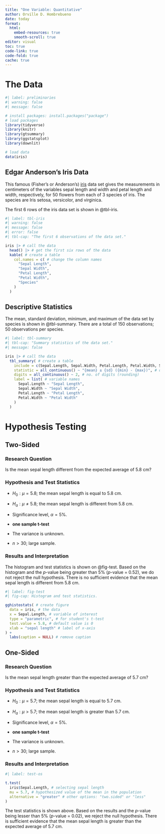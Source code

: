 ```yaml
---
title: "One Variable: Quantitative"
author: Orville D. Hombrebueno
date: today
format:
  html:
    embed-resources: true
    smooth-scroll: true
editor: visual
toc: true
code-link: true
code-fold: true
cache: true
---
```


# The Data

```r
#| label: preliminaries
#| warning: false
#| message: false

# install packages: install.packages("package")
# load packages
library(tidyverse) 
library(knitr)
library(gtsummary)
library(ggstatsplot)
library(downlit)

# load data
data(iris)
```

## Edgar Anderson's Iris Data

This famous (Fisher's or Anderson's) [iris](https://onlinelibrary.wiley.com/doi/10.1111/j.1469-1809.1936.tb02137.x) data set gives the measurements in centimeters of the variables sepal length and width and petal length and width, respectively, for 50 flowers from each of 3 species of iris. The species are Iris setosa, versicolor, and virginica.

The first 6 rows of the iris data set is shown in @tbl-iris.

```r
#| label: tbl-iris
#| warning: false
#| message: false
#| error: false
#| tbl-cap: "The first 6 observations of the data set."

iris |> # call the data
  head() |> # get the first six rows of the data
  kable( # create a table
    col.names = c( # change the column names
      "Sepal Length",
      "Sepal Width",
      "Petal Length",
      "Petal Width",
      "Species"
    )
  )
```

## Descriptive Statistics

The mean, standard deviation, minimum, and maximum of the data set by species is shown in @tbl-summary. There are a total of 150 observations; 50 observations per species.

```r
#| label: tbl-summary
#| tbl-cap: "Summary statistics of the data set."
#| message: false

iris |> # call the data
  tbl_summary( # create a table
    include = c(Sepal.Length, Sepal.Width, Petal.Length, Petal.Width, Species), # select variables
    statistic = all_continuous() ~ "{mean} ± {sd} ({min} - {max})", # descriptive statistics
    digits = all_continuous() ~ 2, # no. of digits (rounding)
    label = list( # variable names
      Sepal.Length ~ "Sepal Length",
      Sepal.Width ~ "Sepal Width",
      Petal.Length ~ "Petal Length",
      Petal.Width ~ "Petal Width"
    )
  )
```

# Hypothesis Testing

::: {.panel-tabset}

## Two-Sided

### Research Question

Is the mean sepal length different from the expected average of 5.8 cm?

### Hypothesis and Test Statistics

-   $H_0:\mu=5.8$; the mean sepal length is equal to 5.8 cm.

-   $H_a:\mu\ne5.8$; the mean sepal length is different from 5.8 cm.

-   Significance level, $\alpha=5\%$.

-   **one sample t-test**

-   The variance is unknown.

-   $n>30$; large sample.

### Results and Interpretation

The histogram and test statistics is shown on @fig-test. Based on the histogram and the *p*-value being greater than 5% (*p*-value = 0.52), we do not reject the null hypothesis. There is no sufficient evidence that the mean sepal length is different from 5.8 cm.

```r
#| label: fig-test
#| fig-cap: Histogram and test statistics.

gghistostats( # create figure
  data = iris, # the data
  x = Sepal.Length, # variable of interest
  type = "parametric", # for student's t-test
  test.value = 5.8, # default value is 0
  xlab = "sepal length" # label of x-axis
) +
  labs(caption = NULL) # remove caption
```

## One-Sided

### Research Question

Is the mean sepal length greater than the expected average of 5.7 cm?

### Hypothesis and Test Statistics

-   $H_0:\mu=5.7$; the mean sepal length is equal to 5.7 cm.

-   $H_a:\mu>5.7$; the mean sepal length is greater than 5.7 cm.

-   Significance level, $\alpha=5\%$.

-   **one sample t-test**

-   The variance is unknown.

-   $n>30$; large sample.

### Results and Interpretation

```r
#| label: test-os

t.test(
  iris$Sepal.Length, # selecting sepal length
  mu = 5.7, # hypothesized value of the mean in the population
  alternative = "greater" # other options: "two.sided" or "less"
)
```

The test statistics is shown above. Based on the results and the *p*-value being lesser than 5% (*p*-value = 0.02), we reject the null hypothesis. There is sufficient evidence that the mean sepal length is greater than the expected average of 5.7 cm.

:::
